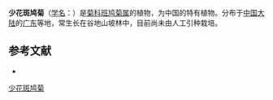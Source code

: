 {{Speciesbox
| name = 少花斑鸠菊
| status = 
| status_system = 
| image =
| genus = Vernonia
| species = chunii
| authority = Chang
}}

'''少花斑鸠菊'''（[[学名|学名]]：{{lang|la|''Vernonia chunii''}}）是[[菊科|菊科]][[班鸠菊属|班鸠菊属]]的植物，为中国的特有植物。分布于[[中国大陆|中国大陆]]的[[广东|广东]]等地，常生长在谷地山坡林中，目前尚未由人工引种栽培。

== 参考文献 ==
<div class="references-small">
* {{cite web| url =http://www.bioinfo.cn/db05/KmzwSpecies.php?action=view&id=4361| title =少花斑鸠菊| work =《中国高等植物数据库全库》| publisher =中国科学院微生物研究所| author =昆明植物研究所| accessdate =2009-02-25| deadurl =yes| archiveurl =https://web.archive.org/web/20160305002713/http://www.bioinfo.cn/db05/KmzwSpecies.php?action=view&id=4361| archivedate =2016-03-05}}
</div>
{{Taxonbar|from=Q11036947}}

[[Category:斑鸠菊属|少花斑鸠菊]]


{{植物小作品}}